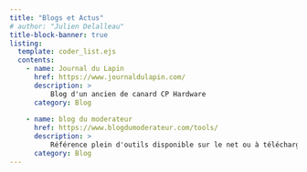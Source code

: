 ```yaml
---
title: "Blogs et Actus"
# author: "Julien Delalleau" 
title-block-banner: true
listing:
  template: coder_list.ejs
  contents:
    - name: Journal du Lapin
      href: https://www.journaldulapin.com/
      description: >          
          Blog d'un ancien de canard CP Hardware     
      category: Blog 
       
    - name: blog du moderateur
      href: https://www.blogdumoderateur.com/tools/
      description: >          
          Référence plein d'outils disponible sur le net ou à télécharger. A regarder de temps en temps pour trouver des perles à référencer ici.   
      category: Blog  
---
```



